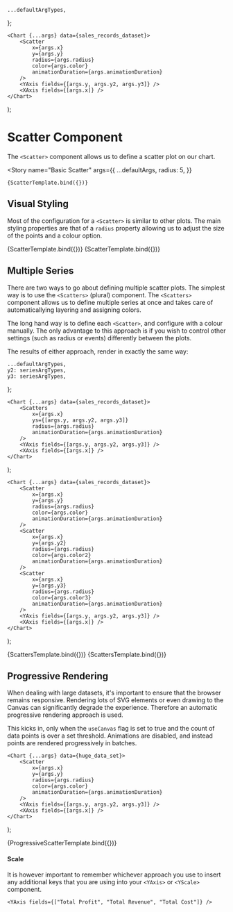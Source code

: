 <!--- Scatters.stories.mdx --->



    ...defaultArgTypes,
};

<Meta title="XYCharts/3. Scatter" component={Scatter} argTypes={scatterArgTypes} />

    <Chart {...args} data={sales_records_dataset}>
        <Scatter
            x={args.x}
            y={args.y}
            radius={args.radius}
            color={args.color}
            animationDuration={args.animationDuration}
        />
        <YAxis fields={[args.y, args.y2, args.y3]} />
        <XAxis fields={[args.x]} />
    </Chart>
);

# Scatter Component

The `<Scatter>` component allows us to define a scatter plot on our chart.

<Story
    name="Basic Scatter"
    args={{
        ...defaultArgs,
        radius: 5,
    }}
>
    {ScatterTemplate.bind({})}
</Story>

## Visual Styling

Most of the configuration for a `<Scatter>` is similar to other plots. The main styling properties are that of a `radius` property allowing us to adjust the size of the points and a colour option.

<Canvas>
    <Story
        name="Radius configuration"
        args={{
            ...defaultArgs,
            width: 400,
            radius: 3,
        }}
    >
        {ScatterTemplate.bind({})}
    </Story>
    <Story
        name="Color configuration"
        args={{
            ...defaultArgs,
            width: 400,
            radius: 8,
            color: "orange",
        }}
    >
        {ScatterTemplate.bind({})}
    </Story>
</Canvas>

## Multiple Series

There are two ways to go about defining multiple scatter plots. The simplest way is to use the `<Scatters>` (plural) component. The `<Scatters>` component allows us to define multiple series at once and takes care of automaticallying layering and assigning colors.

The long hand way is to define each `<Scatter>`, and configure with a colour manually. The only advantage to this approach is if you wish to control other settings (such as radius or events) differently between the plots.

The results of either approach, render in exactly the same way:

    ...defaultArgTypes,
    y2: seriesArgTypes,
    y3: seriesArgTypes,
};

    <Chart {...args} data={sales_records_dataset}>
        <Scatters
            x={args.x}
            ys={[args.y, args.y2, args.y3]}
            radius={args.radius}
            animationDuration={args.animationDuration}
        />
        <YAxis fields={[args.y, args.y2, args.y3]} />
        <XAxis fields={[args.x]} />
    </Chart>
);

    <Chart {...args} data={sales_records_dataset}>
        <Scatter
            x={args.x}
            y={args.y}
            radius={args.radius}
            color={args.color}
            animationDuration={args.animationDuration}
        />
        <Scatter
            x={args.x}
            y={args.y2}
            radius={args.radius}
            color={args.color2}
            animationDuration={args.animationDuration}
        />
        <Scatter
            x={args.x}
            y={args.y3}
            radius={args.radius}
            color={args.color3}
            animationDuration={args.animationDuration}
        />
        <YAxis fields={[args.y, args.y2, args.y3]} />
        <XAxis fields={[args.x]} />
    </Chart>
);

<Canvas>
    <Story
        name="Multiple Series - Scatters"
        args={{
            ...defaultArgs,
            width: 400,
            radius: 5,
            y2: "Total Revenue",
            y3: "Total Cost",
        }}
    >
        {ScattersTemplate.bind({})}
    </Story>
    <Story
        name="Multiple Series - Scatter"
        args={{
            ...defaultArgs,
            width: 400,
            radius: 5,
            y2: "Total Revenue",
            y3: "Total Cost",
        }}
    >
        {ScattersTemplate.bind({})}
    </Story>
</Canvas>

## Progressive Rendering

When dealing with large datasets, it's important to ensure that the browser remains responsive. Rendering lots of SVG elements or even drawing to the Canvas can significantly degrade the experience. Therefore an automatic progressive rendering approach is used.

This kicks in, only when the `useCanvas` flag is set to true and the count of data points is over a set threshold. Animations are disabled, and instead points are rendered progressively in batches.

    <Chart {...args} data={huge_data_set}>
        <Scatter
            x={args.x}
            y={args.y}
            radius={args.radius}
            color={args.color}
            animationDuration={args.animationDuration}
        />
        <YAxis fields={[args.y, args.y2, args.y3]} />
        <XAxis fields={[args.x]} />
    </Chart>
);

<Canvas>
    <Story
        name="Progressive Rendering"
        args={{
            ...defaultArgs,
            useCanvas: true,
            width: 400,
            radius: 3,
        }}
    >
        {ProgressiveScatterTemplate.bind({})}
    </Story>
</Canvas>

#### Scale

It is however important to remember whichever approach you use to insert any additional keys that you are using into your `<YAxis>` or `<YScale>` component.

`<YAxis fields={["Total Profit", "Total Revenue", "Total Cost"]} />`
